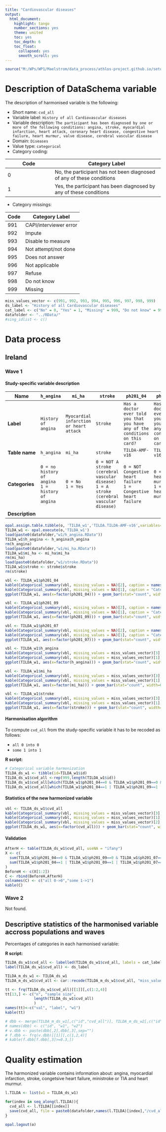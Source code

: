 ```yaml
---
title: "Cardiovascular diseases"
output:
  html_document:
    highlight: tango
    number_sections: yes
    theme: united
    toc: yes
    toc_depth: 6
    toc_float:
      collapsed: yes
      smooth_scroll: yes
---
```


<!-- ########################################################## --> 
<!-- # Installation, loading packages -->
```r
source("M:/WPs/WP1/Maelstrom/data_process/athlos-project.github.io/setup_iago.r")
```
<!-- ########################################################## --> 




# Description of DataSchema variable

The description of harmonised variable is the following:

* Short name: `cvd_all`
* Variable label: `History of all Cardiovascular diseases`
* Variable description: `The participant has been diagnosed by one or more of the following conditions: angina, stroke, myocardial infarction, heart attack, coronary heart disease, congestive heart failure, heart murmur, valve disease, cerebral vascular disease`
* Domain: `Diseases`
* Value type: `categorical`
* Category coding:

**Code** | **Category Label**
-------- | ------------------
0        | No, the participant has not been diagnosed of any of these conditions
1        | Yes, the participant has been diagnosed by any of these conditions

* Category missings: 

**Code** | **Category Label**
----| ------------------
991 | CAPI/interviewer error
992 | Impute
993 | Disable to measure
994 | Not attempt/not done
995 | Does not answer
996 | Not applicable
997 | Refuse
998 | Do not know
999 | Missing



<!-- ########################################################## --> 
<!-- # Global variables -->
```r
miss_values_vector <- c(991, 992, 993, 994, 995, 996, 997, 998, 999)
ds_label <- "History of all Cardiovascular diseases"
cat_label <- c("No" = 0, "Yes" = 1, "Missing" = 999, "Do not know" = 998, "Refuse" = 997, "Not applicable" = 996, "Does not answer" = 995, "Not attempt not done" = 994, "Disable to measure" = 993, "Impute" = 992, "CAPI interviewer error" = 991)
datafolder <- "../RData/"
#sing_idlist <- c()
```
<!-- ########################################################## --> 



# Data process



## Ireland


### Wave 1


#### Study-specific variable description



| **Name** | `h_angina` |`mi_ha`|`stroke`|`ph201_04`|`ph201_09`|`ph201_07`|
|-|-|-|-|-|-|-|
| **Label** | `History of angina`|`Myocardial infarction or heart attack`|`Stroke`|`Has a doctor ever told you that you have any of the conditions on this card?`|`Has a doctor ever told you that you have any of the conditions on this card?`|`Has a doctor ever told you that you have any of the conditions on this card?`|
| **Table name**  |`h_angina` |`mi_ha`|`stroke`| `TILDA-AMF-v16`| `TILDA-AMF-v16`| `TILDA-AMF-v16`|
| **Categories** | `0 = no history of angina`<br/>`1 = history of angina` |`0 = No`<br/>`1 = Yes`|`0 = NOT A stroke (cerebral vascular disease)`<br/>`1 = A stroke (cerebral vascular disease)`|`0 = NOT Congestive heart failure`<br/>`1 = Congestive heart failure`|`0 = NOT A heart murmur`<br/>`1 = A heart murmur`|`0 = NOT Ministroke or TIA`<br/>`1 = Ministroke or TIA`|
| **Description** |  |  |  |  |  |  |

```r

opal.assign.table.tibble(o, 'TILDA_w1','TILDA.TILDA-AMF-v16',variables=list('ph201_04','ph201_09','ph201_07'), missings = T)
TILDA_w1 <- opal.execute(o,'TILDA_w1')
load(paste0(datafolder,"w1/h_angina.RData"))
TILDA_w1$h_angina <- h_angina$h_angina
rm(h_angina)
load(paste0(datafolder,"w1/mi_ha.RData"))
TILDA_w1$mi_ha <- mi_ha$mi_ha
rm(mi_ha)
load(paste0(datafolder,"w1/stroke.RData"))
TILDA_w1$stroke <- stroke$stroke
rm(stroke)

```

```r

vbl <- TILDA_w1$ph201_04
kable(Categorical_summary(vbl, missing_values = NA)[2], caption = names(TILDA_w1)[2])
kable(Categorical_summary(vbl, missing_values = NA)[1], caption = "Category")
ggplot(TILDA_w1, aes(x=factor(ph201_04))) + geom_bar(stat="count", width=0.4, fill="steelblue") + xlab(label(vbl)) + ylab("Frequency")

vbl <- TILDA_w1$ph201_09
kable(Categorical_summary(vbl, missing_values = NA)[2], caption = names(TILDA_w1)[4])
kable(Categorical_summary(vbl, missing_values = NA)[1], caption = "Category")
ggplot(TILDA_w1, aes(x=factor(ph201_09))) + geom_bar(stat="count", width=0.4, fill="steelblue") + xlab(label(vbl)) + ylab("Frequency")

vbl <- TILDA_w1$ph201_07
kable(Categorical_summary(vbl, missing_values = NA)[2], caption = names(TILDA_w1)[3])
kable(Categorical_summary(vbl, missing_values = NA)[1], caption = "Category")
ggplot(TILDA_w1, aes(x=factor(ph201_07))) + geom_bar(stat="count", width=0.4, fill="steelblue") + xlab(label(vbl)) + ylab("Frequency")

vbl <- TILDA_w1$h_angina
kable(Categorical_summary(vbl, missing_values = miss_values_vector)[3], caption = names(TILDA_w1)[5])
kable(Categorical_summary(vbl, missing_values = miss_values_vector)[1], caption = "Category")
ggplot(TILDA_w1, aes(x=factor(h_angina))) + geom_bar(stat="count", width=0.4, fill="steelblue") + xlab(label(vbl)) + ylab("Frequency")

vbl <- TILDA_w1$mi_ha
kable(Categorical_summary(vbl, missing_values = miss_values_vector)[3], caption = names(TILDA_w1)[6])
kable(Categorical_summary(vbl, missing_values = miss_values_vector)[1], caption = "Category")
ggplot(TILDA_w1, aes(x=factor(mi_ha))) + geom_bar(stat="count", width=0.4, fill="steelblue") + xlab(label(vbl)) + ylab("Frequency")

vbl <- TILDA_w1$stroke
kable(Categorical_summary(vbl, missing_values = miss_values_vector)[3], caption = names(TILDA_w1)[7])
kable(Categorical_summary(vbl, missing_values = miss_values_vector)[1], caption = "Category")
ggplot(TILDA_w1, aes(x=factor(stroke))) + geom_bar(stat="count", width=0.4, fill="steelblue") + xlab(label(vbl)) + ylab("Frequency")

```


#### Harmonisation algorithm

To compute `cvd_all` from the study-specific variable it has to be recoded as follows:

* `all 0 into 0`
* `some 1 into 1`

**R script:**

```r

# Categorical variable harmonization
TILDA_ds_w1 <- tibble(id=TILDA_w1$id)
TILDA_ds_w1$cvd_all <-rep(999,length(TILDA_w1$id))
TILDA_ds_w1$cvd_all[which(TILDA_w1$ph201_04==0 & TILDA_w1$ph201_09==0 & TILDA_w1$ph201_07==0 & TILDA_w1$h_angina==0 & TILDA_w1$mi_ha==0 & TILDA_w1$stroke==0)] <- 0
TILDA_ds_w1$cvd_all[which(TILDA_w1$ph201_04==1 | TILDA_w1$ph201_09==1 | TILDA_w1$ph201_07==1 | TILDA_w1$h_angina==1 | TILDA_w1$mi_ha==1 | TILDA_w1$stroke==1)] <- 1

```


#### Statistics of the new harmonized variable

```r

vbl <- TILDA_ds_w1$cvd_all
kable(Categorical_summary(vbl, missing_values = miss_values_vector)[3], caption = ds_label)
kable(Categorical_summary(vbl, missing_values = miss_values_vector)[1], caption = "Category")
kable(Categorical_summary(vbl, missing_values = miss_values_vector)[2], caption = "Type of missing")
ggplot(TILDA_ds_w1, aes(x=factor(cvd_all))) + geom_bar(stat="count", width=0.4, fill="steelblue") + xlab(ds_label) + ylab("Frequency")

```


#### Validation

```r

AfterH <- table(TILDA_ds_w1$cvd_all, useNA = "ifany")
X <- c(
  sum(TILDA_w1$ph201_04==0 & TILDA_w1$ph201_09==0 & TILDA_w1$ph201_07==0 & TILDA_w1$h_angina==0 & TILDA_w1$mi_ha==0 & TILDA_w1$stroke==0,na.rm=T),
  sum(TILDA_w1$ph201_04==1 | TILDA_w1$ph201_09==1 | TILDA_w1$ph201_07==1 | TILDA_w1$h_angina==1 | TILDA_w1$mi_ha==1 | TILDA_w1$stroke==1,na.rm=T)
)
BeforeH <- c(X[1:2])
C <- rbind(BeforeH,AfterH)
colnames(C) <- c("all 0->0","some 1->1")
kable(C)

```



### Wave 2


Not found.




## Descriptive statistics of the harmonised variable accross populations and waves

Percentages of categories in each harmonised variable:


**R script:**

```r
TILDA_ds_w1$cvd_all <- labelled(TILDA_ds_w1$cvd_all, labels = cat_label)
label(TILDA_ds_w1$cvd_all) <- ds_label

TILDA_m_ds_w1 <- TILDA_ds_w1
TILDA_m_ds_w1$cvd_all <- car::recode(TILDA_m_ds_w1$cvd_all, "miss_values_vector=NA")

tt <- frq(TILDA_ds_w1$cvd_all)[[1]][,c(1:2,4)]
tt[13,] <- c("n", "sample size", 
             length(TILDA_ds_w1$cvd_all)
             )
names(tt)<-c("val", "label", "w1")
kable(tt)

# dbb <- merge(TILDA_m_ds_w1[,c("id","cvd_all")], TILDA_m_ds_w2[,c("id","cvd_all")], by="id", suffixes = c(".w1",".w2"), all=T)
# names(dbb) <- c("id", "w1", "w2")
# v.dbb <- paste(dbb[,2],dbb[,3],sep="")
# f.dbb <- frq(v.dbb)[[1]][,c(1,2,4)]
# kable(f.dbb[f.dbb[,3]>=0.3,])

```



# Quality estimation

The harmonized variable contains information about: angina, myocardial infarction, stroke, congetsive heart failure, ministroke or TIA and heart murmur.


<!-- ########################################################## --> 
<!-- # Save -->
```r

l.TILDA <- list(w1 = TILDA_ds_w1)

for(index in seq_along(l.TILDA)){
  cvd_all <- l.TILDA[[index]]
  save(cvd_all, file = paste0(datafolder,names(l.TILDA)[index],"/cvd_all.RData"))
}

```
<!-- ########################################################## --> 






<!-- ########################################################## -->
<!--- # Close OPAL R Session -->
```r
opal.logout(o)
```






